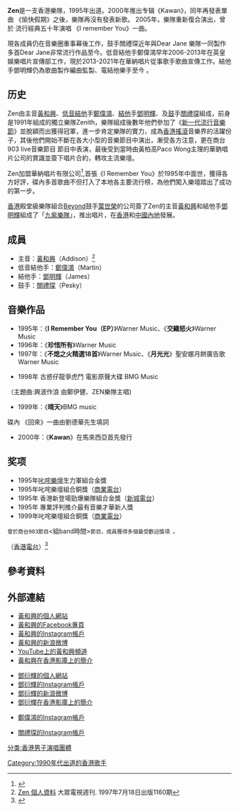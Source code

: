 {{Infobox musical artist
| name = ZEN
| image = 
| image_size = 
| caption = 
| background = 樂隊
| native_name = 
| native_name_lang =
| genre = [[搖滾|搖滾]]、[[粵語流行音樂|粵語流行音樂]]
| occupation =  [[搖滾樂隊|搖滾樂隊]] 
| instrument = [[歌唱|歌唱]]、[[吉他|吉他]]、[[低音吉他|低音吉他]]
| 出道地點 = {{BHKG}}
| 代表作品 = 《I Remember You》<br>《交織怒火》
| years_active = 1995年-2000年，2005年至今
| 經紀公司 = 
| label = [[華納唱片|華納唱片]]（1995年至2000年）
| website = 
| current_members = {{unbulleted list|[[黃和興_(香港)|黃和興]]（Addison）|[[鄭偉鴻|鄭偉鴻]]（Martin）|[[鄧明輝|鄧明輝]]（James）|[[關禮琛|關禮琛]]（Pesky）}}
| past_members = 
| awards = {{awards|name=[[香港電台|香港電台]]|award=[[十大中文金曲頒獎音樂會|十大中文金曲頒獎音樂會]][[專業評判推介最有音樂才華新人獎|專業評判推介最有音樂才華新人獎]]|year=1995年}}
}}
'''Zen'''是一支香港樂隊，1995年出道。2000年推出专辑《Kawan》，同年再發表單曲
《愉快假期》之後，樂隊再沒有發表新歌。
2005年，樂隊重新復合演出，曾於 流行經典五十年演唱
《I remember You》一曲。

現各成員仍在音樂圈重事幕後工作，鼓手關禮琛近年與Dear Jane 樂隊一同製作多首Dear Jane非常流行作品至今。低音結他手鄭偉鴻早年2006-2013年在英皇娛樂唱片宣傳部工作，現於2013-2021年在華納唱片從事歌手歌曲宣傳工作。結他手鄧明輝仍為歌曲製作編曲監製、電結他樂手至今 。

==历史==
Zen由主音[[黃和興|黃和興]]、[[低音結他|低音結他]]手[[鄭偉鴻|鄭偉鴻]]、[[結他|結他]]手[[鄧明輝|鄧明輝]]、及[[爵士鼓|鼓]]手[[關禮琛|關禮琛]]組成，前身是1991年組成的獨立樂隊Zenith，樂隊組成後數年他們參加了《[[新一代流行音樂節|新一代流行音樂節]]》並脫穎而出獲得冠軍，進一步肯定樂隊的實力，成為[[香港|香港]][[搖滾|搖滾]]音樂界的活躍份子，其後他們開始不斷在各大小型的音樂節目中演出，漸受各方注意，更在商台903 live音樂節目<Saturday night live> 節目中表演，最後受到當時由黃柏高Paco Wong主理的華鈉唱片公司的賞識並簽下唱片合約，轉攻主流樂壇。

Zen加盟華納唱片有限公司<ref>{{cite web|url=https://books.google.com/books?id=uAsEAAAAMBAJ&pg=PA45&lpg=PA45&dq=zen+warner+hong+kong+rock&source=bl&ots=NDDSDLIssD&sig=uvg7cMPYEOcivLQ8h3jCEmNgUxk&hl=en&sa=X&ei=JiaRVOjiJY2xogSC44DYAQ&ved=0CBMQ6AEwAA#v=onepage&q=zen%20warner%20hong%20kong%20rock&f=false|title=Billboard|publisher=}}</ref>,首張《I Remember You》於1995年中面世，獲得各方好評，碟內多首歌曲不但打入了本地各主要流行榜，為他們闖入樂壇踏出了成功的第一步。

[[香港|香港]]殿堂級樂隊組合[[Beyond|Beyond]]鼓手[[葉世榮|葉世榮]]的公司簽了Zen的主音[[黃和興|黃和興]]和結他手[[鄧明輝|鄧明輝]]組成了「[[九紫樂隊|九紫樂隊]]」，推出唱片，在[[香港|香港]]和[[中國內地|中國內地]]發展。

==成員==
*主音：[[黃和興_(香港)|黃和興]]（Addison）{{birth_date_and _age|1972|3|16}}<ref>[http://www.kfzimg.com/sw/kfzimg/3209/02b8ff96e1a52f819c_b.jpg Zen 個人資料] 大眾電視週刊. 1997年7月18日出版1160期</ref>
*低音結他手：[[鄭偉鴻|鄭偉鴻]]（Martin）{{birth_date_and _age|1972|1|15}}
*結他手：[[鄧明輝|鄧明輝]]（James）{{birth_date_and _age|1970|2|6}}
*鼓手：[[關禮琛|關禮琛]]（Pesky）{{birth_date_and _age|1972|10|25}}

==音樂作品==
*1995年：《'''I Remember You（EP）'''》Warner Music、《'''交織怒火'''》Warner Music
*1996年：《'''珍惜所有'''》Warner Music
*1997年：《'''不熄之火精選18首'''》Warner Music、《'''月光光'''》聖安娜月餅廣告歌 Warner Music

*1998年 古惑仔龍爭虎鬥 電影原聲大碟 BMG Music 
（主題曲:興波作浪 由鄭伊健、ZEN樂隊主唱)
*1999年：《'''晴天'''》BMG music
碟內 《回來》一曲由劉德華先生填詞 
*2000年：《'''Kawan'''》在馬來西亞首先發行

==奖项==
*1995年[[叱咤樂壇流行榜|叱咤樂壇]]生力軍組合金獎
*1995年叱咤樂壇組合銅獎（[[商業電台|商業電台]]）
*1995年 香港新登場勁爆樂隊組合金獎（[[新城電台|新城電台]]）
*1995年 專業評判推介最有音樂才華新人獎
*1999年叱咤樂壇組合銅獎（[[商業電台|商業電台]]）
 曾於商台903節目<組band時間>節目，成員獲得多個最受歡迎獎項 。
（[[香港電台|香港電台]]）<ref>{{cite web|url=http://www.rthk.org.hk/classicschannel/goldsong18.htm|title=歷年十大中文金曲頒獎音樂會|publisher=|accessdate=2014-12-17|archive-date=2016-03-04|archive-url=https://web.archive.org/web/20160304111700/http://www.rthk.org.hk/classicschannel/goldsong18.htm|dead-url=no}}</ref>

==參考資料==
{{Reflist}}
==外部連結==
{{col-begin}}
{{col-4}}
*[https://www.wongwohing.com 黃和興的個人網站] {{Wayback|url=https://www.wongwohing.com/ |date=20181129091523 }}
*[https://www.facebook.com/wongwohing 黃和興的Facebook專頁]
*[https://www.instagram.com/wongwohing_official 黃和興的Instagram帳戶]
*[https://weibo.com/wongwohing 黃和興的新浪微博]
*[https://www.youtube.com/channel/UC6c6u2oW6LujhLpPNCcuw5w YouTube上的黃和興頻道]
*[http://hkmdb.com/db/people/view.mhtml?id=12733&display_set=big5 黃和興在香港影庫上的簡介] {{Wayback|url=http://hkmdb.com/db/people/view.mhtml?id=12733&display_set=big5 |date=20160325010300 }}
{{col-4}}
*[https://jamesfai.wixsite.com/guitar-tutor?fbclid=IwAR0UBuAubbRusYB9fb4MrHWllhCG2D9ZUh4P-AYLn31YGvSHoJBfpVo9d9A 鄧衍輝的個人網站]
*[https://www.instagram.com/jamesfai 鄧衍輝的Instagram帳戶]
*[https://weibo.com/jamesfai?profile_ftype=1&is_all=1#_0 鄧衍輝的新浪微博]
*[http://www.hkmdb.com/db/people/view.mhtml?id=29460&display_set=big5 鄧衍輝在香港影庫上的簡介] {{Wayback|url=http://www.hkmdb.com/db/people/view.mhtml?id=29460&display_set=big5 |date=20160325180819 }}
{{col-4}}
*[https://www.instagram.com/martinhung 鄭偉鴻的Instagram帳戶]
{{col-4}}
*[https://www.instagram.com/ahsum 關禮琛的Instagram帳戶]
{{col-end}}

{{叱咤樂壇組合銅獎}}
[[分类:香港男子演唱團體|分类:香港男子演唱團體]]
[[Category:1990年代出道的香港歌手|Category:1990年代出道的香港歌手]]